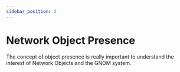 ```yaml
---
sidebar_position: 2
---
```


# Network Object Presence
The concept of object presence is really important to understand the interest of Network Objects and the GNOM system.

